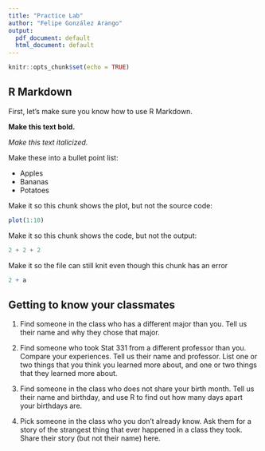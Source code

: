 ```yaml
---
title: "Practice Lab"
author: "Felipe González Arango"
output:
  pdf_document: default
  html_document: default
---
```


```r
knitr::opts_chunk$set(echo = TRUE)
```

## R Markdown

First, let's make sure you know how to use R Markdown.

**Make this text bold.**

*Make this text italicized.*

Make these into a bullet point list:

* Apples
* Bananas
* Potatoes

Make it so this chunk shows the plot, but not the source code:

```r
plot(1:10)
```

Make it so this chunk shows the code, but not the output:

```r
2 + 2 + 2 
```

Make it so the file can still knit even though this chunk has an error

```r
2 + a
```

## Getting to know your classmates

1. Find someone in the class who has a different major than you.  Tell us their name and why they chose that major.

2. Find someone who took Stat 331 from a different professor than you.  Compare your experiences.  Tell us their name and professor.  List one or two things that you think you learned more about, and one or two things that they learned more about.

3. Find someone in the class who does not share your birth month.  Tell us their name and birthday, and use R to find out how many days apart your birthdays are.

4. Pick someone in the class who you don't already know.  Ask them for a story of the strangest thing that ever happened in a class they took.  Share their story (but not their name) here.





